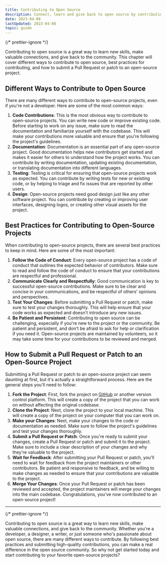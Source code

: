 ```yaml
---
title: Contributing to Open Source
description: Connect, learn and give back to open source by contributing. Learn ways to contribute, best practices, and submitting a Pull Request. Start today!
date: 2023-04-08
lastUpdated: 2023-04-08
topic: guide
---
```


{/* prettier-ignore */}
<p class="lead">Contributing to open source is a great way to learn new skills, make valuable connections, and give back to the community. This chapter will cover different ways to contribute to open source, best practices for contributing, and how to submit a Pull Request or patch to an open-source project.</p>

## Different Ways to Contribute to Open Source

There are many different ways to contribute to open-source projects, even if you're not a developer. Here are some of the most common ways:

1. <strong>Code Contributions</strong>: This is the most obvious way to contribute to open-source projects. You can
   write new code or improve existing code. Before starting to work on any issue, make sure to read the documentation
   and familiarize yourself with the codebase. This will make your contributions more valuable and ensure that you're
   following the project's guidelines.
2. <strong>Documentation</strong>: Documentation is an essential part of any open-source project. Good documentation
   helps new contributors get started and makes it easier for others to understand how the project works. You can
   contribute by writing documentation, updating existing documentation, or translating documentation into different
   languages.
3. <strong>Testing</strong>: Testing is critical for ensuring that open-source projects work as expected. You can
   contribute by writing tests for new or existing code, or by helping to triage and fix issues that are reported by
   other users.
4. <strong>Design</strong>: Open-source projects need good design just like any other software project. You can
   contribute by creating or improving user interfaces, designing logos, or creating other visual assets for the
   project.

## Best Practices for Contributing to Open-Source Projects

When contributing to open-source projects, there are several best practices to keep in mind. Here are some of the most important:

1. <strong>Follow the Code of Conduct</strong>: Every open-source project has a code of conduct that outlines the
   expected behavior of contributors. Make sure to read and follow the code of conduct to ensure that your contributions
   are respectful and professional.
2. <strong>Communicate Clearly and Respectfully</strong>: Good communication is key to successful open-source
   contributions. Make sure to be clear and concise in your communications, and be respectful of others' opinions and
   perspectives.
3. <strong>Test Your Changes</strong>: Before submitting a Pull Request or patch, make sure to test your changes
   thoroughly. This will help ensure that your code works as expected and doesn't introduce any new issues.
4. <strong>Be Patient and Persistent</strong>: Contributing to open source can be challenging, especially if you're new
   to the project or the community. Be patient and persistent, and don't be afraid to ask for help or clarification if
   you need it. Open-source projects are maintained by volunteers, so it may take some time for your contributions to be
   reviewed and merged.

## How to Submit a Pull Request or Patch to an Open-Source Project

Submitting a Pull Request or patch to an open-source project can seem daunting at first, but it's actually a straightforward process. Here are the general steps you'll need to follow:

1. <strong>Fork the Project</strong>: First, fork the project on [GitHub](https://github.com) or another version control
   platform. This will create a copy of the project that you can work on without affecting the original codebase.
2. <strong>Clone the Project</strong>: Next, clone the project to your local machine. This will create a copy of the
   project on your computer that you can work on.
3. <strong>Make your Changes</strong>: Next, make your changes to the code or documentation as needed. Make sure to
   follow the project's guidelines and test your changes thoroughly.
4. <strong>Submit a Pull Request or Patch</strong>: Once you're ready to submit your changes, create a Pull Request or
   patch and submit it to the project. Make sure to include a clear description of your changes and why they're valuable
   to the project.
5. <strong>Wait for Feedback</strong>: After submitting your Pull Request or patch, you'll need to wait for feedback
   from the project maintainers or other contributors. Be patient and responsive to feedback, and be willing to make
   changes as needed to ensure that your contributions are valuable to the project.
6. <strong>Merge Your Changes</strong>: Once your Pull Request or patch has been reviewed and accepted, the project
   maintainers will merge your changes into the main codebase. Congratulations, you've now contributed to an open-source
   project!

---

{/* prettier-ignore */}
<p class="lead">Contributing to open source is a great way to learn new skills, make valuable connections, and give back to the community. Whether you're a developer, a designer, a writer, or just someone who's passionate about open source, there are many different ways to contribute. By following best practices and submitting high-quality contributions, you can make a real difference in the open source community. So why not get started today and start contributing to your favorite open-source projects?</p>
